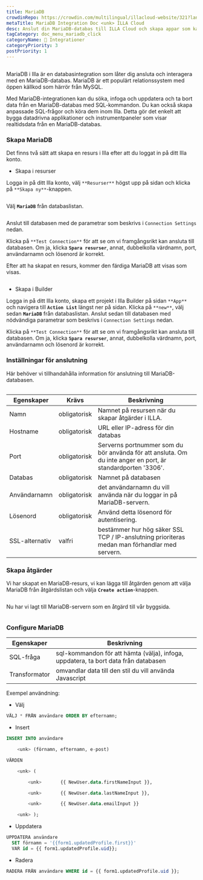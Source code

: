 ```yaml
---
title: MariaDB
crowdinRepo: https://crowdin.com/multilingual/illacloud-website/321?languages=sv&filter=basic&value=0
metaTitle: MariaDB Integration Doc <unk> ILLA Cloud
desc: Anslut din MariaDB-databas till ILLA Cloud och skapa appar som kan söka, manipulera och visa data. Läs den här guiden för att lära dig hur.
tagCategory: doc_menu_mariadb_click
categoryName: 🔨 Integrationer
categoryPriority: 3
postPriority: 1
---
```


## <h2 hidden>Vad är MariaDB?</h2>

MariaDB i Illa är en databasintegration som låter dig ansluta och interagera med en MariaDB-databas. MariaDB är ett populärt relationssystem med öppen källkod som härrör från MySQL.

Med MariaDB-integrationen kan du söka, infoga och uppdatera och ta bort data från en MariaDB-databas med SQL-kommandon. Du kan också skapa anpassade SQL-frågor och köra dem inom Illa. Detta gör det enkelt att bygga datadrivna applikationer och instrumentpaneler som visar realtidsdata från en MariaDB-databas.

### Skapa MariaDB

Det finns två sätt att skapa en resurs i Illa efter att du loggat in på ditt Illa konto. 

-   Skapa i resurser

Logga in på ditt Illa konto, välj `**Resurser**` högst upp på sidan och klicka på `**Skapa ny**`-knappen. 

<img src='https://cdn.illacloud.com/official-website/img/docs/external_resource.png' alt='' />

Välj **`MariaDB`** från databaslistan.

<img src='https://cdn.illacloud.com/official-website/img/docs/action_list.png' alt='' />

Anslut till databasen med de parametrar som beskrivs i `Connection Settings` nedan. 

Klicka på `**Test Connection**` för att se om vi framgångsrikt kan ansluta till databasen. Om ja, klicka **`Spara resurser`**, annat, dubbelkolla värdnamn, port, användarnamn och lösenord är korrekt.

Efter att ha skapat en resurs, kommer den färdiga MariaDB att visas som visas.

<img src='https://cdn.illacloud.com/official-website/img/docs/maria_ex_ready.png' alt='' />

-   Skapa i Builder

Logga in på ditt Illa konto, skapa ett projekt i Illa Builder på sidan `**App**` och navigera till **`Action List`** längst ner på sidan. Klicka på `**new**`, välj sedan **`MariaDB`** från databaslistan. Anslut sedan till databasen med nödvändiga parametrar som beskrivs i `Connection Settings` nedan.

Klicka på `**Test Connection**` för att se om vi framgångsrikt kan ansluta till databasen. Om ja, klicka **`Spara resurser`**, annat, dubbelkolla värdnamn, port, användarnamn och lösenord är korrekt.

### Inställningar för anslutning

Här behöver vi tillhandahålla information för anslutning till MariaDB-databasen.

<img src='https://cdn.illacloud.com/official-website/img/docs/maria_config.png' alt='' />

| Egenskaper     | Krävs         | Beskrivning                                                                                                 |
| -------------- | ------------- | ----------------------------------------------------------------------------------------------------------- |
| Namn           | obligatorisk  | Namnet på resursen när du skapar åtgärder i ILLA.                                                           |
| Hostname       | obligatorisk  | URL eller IP-adress för din databas                                                                         |
| Port           | obligatorisk  | Serverns portnummer som du bör använda för att ansluta. Om du inte anger en port, är standardporten '3306'. |
| Databas        | obligatorisk  | Namnet på databasen                                                                                         |
| Användarnamn   | obligatorisk  | det användarnamn du vill använda när du loggar in på MariaDB-servern.                                       |
| Lösenord       | obligatorisk  | Använd detta lösenord för autentisering.                                                                    |
| SSL-alternativ | valfri        | bestämmer hur hög säker SSL TCP / IP-anslutning prioriteras medan man förhandlar med servern.               |

### Skapa åtgärder

Vi har skapat en MariaDB-resurs, vi kan lägga till åtgärden genom att välja MariaDB från åtgärdslistan och välja **`Create action`**-knappen.

<img src='https://cdn.illacloud.com/official-website/img/docs/maria_resource_list.png' alt='' />

 Nu har vi lagt till MariaDB-servern som en åtgärd till vår byggsida.

<img src='https://cdn.illacloud.com/official-website/img/docs/maria.png' alt='' />

### Configure MariaDB

| Egenskaper    | Beskrivning                                                                         |
| ------------- | ----------------------------------------------------------------------------------- |
| SQL-fråga     | sql-kommandon för att hämta (välja), infoga, uppdatera, ta bort data från databasen |
| Transformator | omvandlar data till den stil du vill använda Javascript                             |

Exempel användning:

-   Välj

```sql
VÄLJ * FRÅN användare ORDER BY efternamn;
```

-   Insert

```sql
INSERT INTO användare

	<unk> (förnamn, efternamn, e-post)

VÄRDEN

	<unk> (

		<unk>		{{ NewUser.data.firstNameInput }},

		<unk>		{{ NewUser.data.lastNameInput }},

		<unk>		{{ NewUser.data.emailInput }}

	<unk> );
```

-   Uppdatera

```sql
UPPDATERA användare
  SET förnamn = '{{form1.updatedProfile.first}}'
  VAR id = {{ form1.updatedProfile.uid}};
```

-   Radera

```sql
RADERA FRÅN användare WHERE id = {{ form1.updatedProfile.uid }};
```
